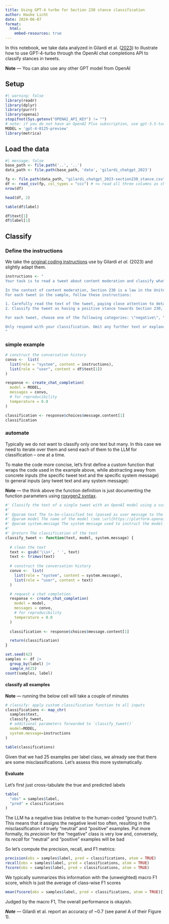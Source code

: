 ```yaml
---
title: Using GPT-4 turbo for Section 230 stance classification
author: Hauke Licht
date: 2024-06-07
format: 
  html:
    embed-resources: true
---
```


In this notebook, we take data analyzed in Gilardi et al. ([2023](https://doi.org/10.1073/pnas.2305016120)) to illustrate how to use GPT-4-turbo through the OpenAI chat completions API to classify stances in tweets.

**Note** &mdash; You can also use any other GPT model from OpenAI

## Setup

```r
#| warning: false
library(readr)
library(dplyr)
library(purrr)
library(openai)
stopifnot(Sys.getenv("OPENAI_API_KEY") != "")
# note: if you do not have an OpenAI Plus subscription, use gpt-3.5-turbo instead
MODEL = 'gpt-4-0125-preview'
library(metrica)
```

## Load the data

```r
#| message: false
base_path <- file.path('..', '..')
data_path <- file.path(base_path, 'data', 'gilardi_chatgpt_2023') 

fp <- file.path(data_path, "gilardi_chatgpt_2023-section230_stance.csv")
df <- read_csv(fp, col_types = "ccc") # <= read all three columns as character vectors
nrow(df)
```

```r
head(df, 2)
```

```r
table(df$label)
```

```r
df$text[1]
df$label[1]
```

## Classify

### Define the instructions

We take the [original coding instructions](https://www.pnas.org/doi/suppl/10.1073/pnas.2305016120/suppl_file/pnas.2305016120.sapp.pdf) use by Gilardi *et al.* (2023) and slightly adapt them.

```r
instructions <- "
Your task is to read a tweet about content moderation and classify what stance it takes on Section 230 (if any).

In the context of content moderation, Section 230 is a law in the United States that protects websites and other online platforms from being held legally responsible for the content posted by their users. This means that if someone posts something illegal or harmful on a website, the website itself cannot be sued for allowing it to be posted. However, websites can still choose to moderate content and remove anything that violates their own policies. 
For each tweet in the sample, follow these instructions: 

1. Carefully read the text of the tweet, paying close attention to details.
2. Classify the tweet as having a positive stance towards Section 230, a negative stance, or a neutral stance.

For each tweet, choose one of the following categories: \"negative\", \"neutral\", \"positive\"

Only respond with your classification. Omit any further text or explanations.
"
```

### simple example

```r
# construct the conversation history
convo <-  list(
  list(role = "system", content = instructions),
  list(role = "user", content = df$text[1])
)

response <- create_chat_completion(
  model = MODEL,
  messages = convo,
  # for reproducibility
  temperature = 0.0
)

classification <- response$choices$message.content[1]
classification
```

### automate

Typically we do not want to classify only one text but many.
In this case we need to iterate over them and send each of them to the LLM for classification -- one at a time.

To make the code more concise, let's first define a custom function that wraps the code used in the example above,
while abstracting away from concrete inputs (the specific tweet text and the specific system message) to general inputs (any tweet text and any system message):

**Note** &mdash; the think above the function definition is just documenting the function parameters using [roxygen2 syntax](https://r-pkgs.org/man.html).

```r
#' Classify the text of a single tweet with an OpenAI model using a custom system prompt
#'
#' @param text The to-be-classified tex (passed as user message to the model)
#' @param model The name of the model (see \url{https://platform.openai.com/docs/models})
#' @param system.message The system message used to instruct the model
#'
#' @return The classification of the text
classify_tweet <- function(text, model, system.message) {
  
  # clean the text 
  text <- gsub('\\s+', ' ', text)
  text <- trimws(text)
  
  # construct the conversation history
  convo <-  list(
    list(role = "system", content = system.message),
    list(role = "user", content = text)
  )

  # request a chat completion
  response <- create_chat_completion(
    model = model,
    messages = convo,
    # for reproducibility
    temperature = 0.0
  )
  
  classification <- response$choices$message.content[1]

  return(classification)
}
```

```r
set.seed(42)
samples <- df |> 
  group_by(label) |> 
  sample_n(25)
count(samples, label)
```

#### classify all examples

**Note** &mdash; running the below cell will take a couple of minutes
```r
# classify: apply custom classification function to all inputs
classifications <- map_chr(
  samples$text,
  classify_tweet,
  # additional parameters forwarded to `classify_tweet()`
  model=MODEL,
  system.message=instructions
)
```

```r
table(classifications)
```

Given that we had 25 examples per label class, we already see that there are some misclassifications.
Let's assess this more systematically.

#### Evaluate

Let's first just cross-tabulate the true and predicted labels

```r
table(
  "obs" = samples$label,
  "pred" = classifications
)
```
The LLM ha a negative bias (relative to the human-coded "ground truth"). 
This means that it assigns the negative level too often, resulting in the misclassification of truely "neutral" and "positive" examples.
Put more formally, its *precision* for the "negative" class is very low and, conversely, its *recall* for "neutral" and "positive" examples will be bad

So let's compute the precision, recall, and F1 metrics:

```r
precision(obs = samples$label, pred = classifications, atom = TRUE)
recall(obs = samples$label, pred = classifications, atom = TRUE)
fscore(obs = samples$label, pred = classifications, atom = TRUE)
```
We typically summarizes this information with the (unweighted) macro F1 score, which is just the average of class-wise F1 scores

```r
mean(fscore(obs = samples$label, pred = classifications, atom = TRUE)[[1]])
```
Judged by the macro F1, The overall performance is okayish.

**_Note_** &mdash; Gilardi et al. report an accuracy of ~0.7 (see panel A of their Figure 1).


